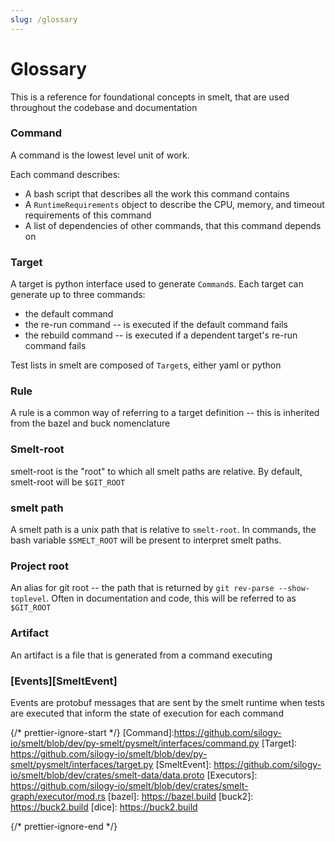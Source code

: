 ```yaml
---
slug: /glossary
---
```


# Glossary

This is a reference for foundational concepts in smelt, that are used throughout
the codebase and documentation

### Command

A command is the lowest level unit of work.

Each command describes:

- A bash script that describes all the work this command contains
- A `RuntimeRequirements` object to describe the CPU, memory, and timeout
requirements of this command
- A list of dependencies of other commands, that this command depends on

### Target

A target is python interface used to generate `Command`s. Each target can
generate up to three commands:

- the default command
- the re-run command -- is executed if the default command fails
- the rebuild command -- is executed if a dependent target's re-run command
fails

Test lists in smelt are composed of `Target`s, either yaml or python

### Rule

A rule is a common way of referring to a target definition -- this is inherited
from the bazel and buck nomenclature

### Smelt-root

smelt-root is the "root" to which all smelt paths are relative. By default,
smelt-root will be `$GIT_ROOT`

### smelt path

A smelt path is a unix path that is relative to `smelt-root`. In commands, the
bash variable `$SMELT_ROOT` will be present to interpret smelt paths.

### Project root

An alias for git root -- the path that is returned by
`git rev-parse --show-toplevel`. Often in documentation and code, this will be
referred to as `$GIT_ROOT`

### Artifact

An artifact is a file that is generated from a command executing

### [Events][SmeltEvent]

Events are protobuf messages that are sent by the smelt runtime when tests are
executed that inform the state of execution for each command

{/* prettier-ignore-start */}
[Command]:https://github.com/silogy-io/smelt/blob/dev/py-smelt/pysmelt/interfaces/command.py
[Target]: https://github.com/silogy-io/smelt/blob/dev/py-smelt/pysmelt/interfaces/target.py
[SmeltEvent]: https://github.com/silogy-io/smelt/blob/dev/crates/smelt-data/data.proto
[Executors]: https://github.com/silogy-io/smelt/blob/dev/crates/smelt-graph/executor/mod.rs
[bazel]: https://bazel.build
[buck2]: https://buck2.build
[dice]: https://buck2.build

{/* prettier-ignore-end */}
